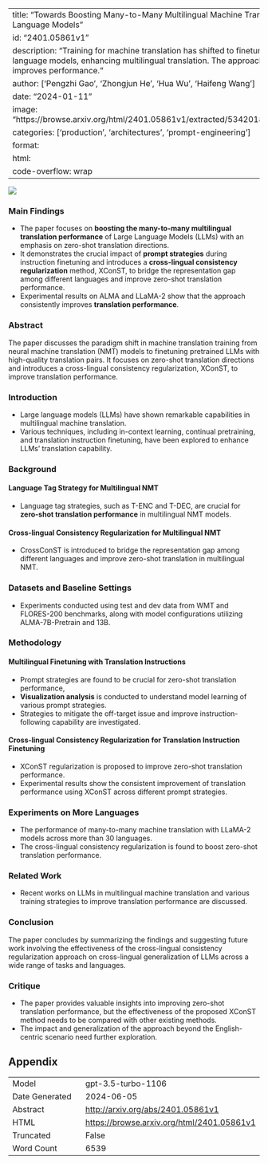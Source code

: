 
---
title: "Towards Boosting Many-to-Many Multilingual Machine Translation with Large Language Models"
id: "2401.05861v1"
description: "Training for machine translation has shifted to finetuning pre-trained language models, enhancing multilingual translation. The approach consistently improves performance."
author: ['Pengzhi Gao', 'Zhongjun He', 'Hua Wu', 'Haifeng Wang']
date: "2024-01-11"
image: "https://browse.arxiv.org/html/2401.05861v1/extracted/5342018/figs/kde_vanilla.png"
categories: ['production', 'architectures', 'prompt-engineering']
format:
  html:
    code-overflow: wrap
---

![](https://browse.arxiv.org/html/2401.05861v1/extracted/5342018/figs/kde_vanilla.png)

### Main Findings

- The paper focuses on **boosting the many-to-many multilingual translation performance** of Large Language Models (LLMs) with an emphasis on zero-shot translation directions.
- It demonstrates the crucial impact of **prompt strategies** during instruction finetuning and introduces a **cross-lingual consistency regularization** method, XConST, to bridge the representation gap among different languages and improve zero-shot translation performance.
- Experimental results on ALMA and LLaMA-2 show that the approach consistently improves **translation performance**.

### Abstract

The paper discusses the paradigm shift in machine translation training from neural machine translation (NMT) models to finetuning pretrained LLMs with high-quality translation pairs. It focuses on zero-shot translation directions and introduces a cross-lingual consistency regularization, XConST, to improve translation performance.

### Introduction

- Large language models (LLMs) have shown remarkable capabilities in multilingual machine translation.
- Various techniques, including in-context learning, continual pretraining, and translation instruction finetuning, have been explored to enhance LLMs’ translation capability.

### Background

#### Language Tag Strategy for Multilingual NMT

- Language tag strategies, such as T-ENC and T-DEC, are crucial for **zero-shot translation performance** in multilingual NMT models.

#### Cross-lingual Consistency Regularization for Multilingual NMT

- CrossConST is introduced to bridge the representation gap among different languages and improve zero-shot translation in multilingual NMT.

### Datasets and Baseline Settings

- Experiments conducted using test and dev data from WMT and FLORES-200 benchmarks, along with model configurations utilizing ALMA-7B-Pretrain and 13B.

### Methodology

#### Multilingual Finetuning with Translation Instructions

- Prompt strategies are found to be crucial for zero-shot translation performance, 
- **Visualization analysis** is conducted to understand model learning of various prompt strategies.
- Strategies to mitigate the off-target issue and improve instruction-following capability are investigated.

#### Cross-lingual Consistency Regularization for Translation Instruction Finetuning

- XConST regularization is proposed to improve zero-shot translation performance.
- Experimental results show the consistent improvement of translation performance using XConST across different prompt strategies.

### Experiments on More Languages

- The performance of many-to-many machine translation with LLaMA-2 models across more than 30 languages.
- The cross-lingual consistency regularization is found to boost zero-shot translation performance.

### Related Work

- Recent works on LLMs in multilingual machine translation and various training strategies to improve translation performance are discussed.

### Conclusion

The paper concludes by summarizing the findings and suggesting future work involving the effectiveness of the cross-lingual consistency regularization approach on cross-lingual generalization of LLMs across a wide range of tasks and languages.

### Critique

- The paper provides valuable insights into improving zero-shot translation performance, but the effectiveness of the proposed XConST method needs to be compared with other existing methods.
- The impact and generalization of the approach beyond the English-centric scenario need further exploration.

## Appendix

|          |          |
|----------|----------|
| Model     | gpt-3.5-turbo-1106       |
| Date Generated     | 2024-06-05       |
| Abstract | [http://arxiv.org/abs/2401.05861v1](http://arxiv.org/abs/2401.05861v1)        |
| HTML     | [https://browse.arxiv.org/html/2401.05861v1](https://browse.arxiv.org/html/2401.05861v1)       |
| Truncated       | False       |
| Word Count       | 6539       |